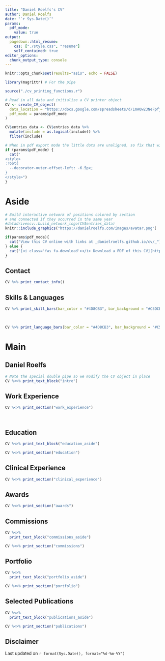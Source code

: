 ```yaml
---
title: "Daniel Roelfs's CV"
author: Daniel Roelfs
date: "`r Sys.Date()`"
params:
  pdf_mode:
    value: true
output:
  pagedown::html_resume:
    css: ["./style.css", "resume"]
    self_contained: true
editor_options:
  chunk_output_type: console
---
```


```r
knitr::opts_chunk$set(results="asis", echo = FALSE)
```

```r
library(magrittr) # For the pipe

source("./cv_printing_functions.r")

# Read in all data and initialize a CV printer object
CV <- create_CV_object(
  data_location = "https://docs.google.com/spreadsheets/d/1mAOw23NeFpfj_O5WMUpbR8wXdShQkwp4rzESFMhdXw8",  
  pdf_mode = params$pdf_mode
)

CV$entries_data <- CV$entries_data %>% 
  mutate(include = as.logical(include)) %>% 
  filter(include)
```


```r
# When in pdf export mode the little dots are unaligned, so fix that with some conditional CSS.
if (params$pdf_mode) {
  cat("
<style>
:root{
  --decorator-outer-offset-left: -6.5px;
}
</style>")
}
```

<!-- Color scheme from http://test.ultralinx.co/wp-content/uploads/2020/02/1_beautiful-color-schemes-combinations-palettes-24.png -->

Aside
================================================================================

```r
# Build interactive network of positions colored by section
# and connected if they occurred in the same year
#datadrivencv::build_network_logo(CV$entries_data)
knitr::include_graphics("https://danielroelfs.com/images/avatar.png")
```

```r
if(params$pdf_mode){
  cat("View this CV online with links at _danielroelfs.github.io/cv/_")
} else {
  cat("[<i class='fas fa-download'></i> Download a PDF of this CV](https://github.com/danielroelfs/cv/raw/main/roelfs_cv.pdf)")
}
```

Contact {#contact}
--------------------------------------------------------------------------------

```r
CV %>% print_contact_info()
```

Skills & Languages {#skills}
--------------------------------------------------------------------------------

```r
CV %>% print_skill_bars(bar_color = "#4D8CB3", bar_background = "#C5DCEB") # was #447098
```

<br>

```r
CV %>% print_language_bars(bar_color = "#4D8CB3", bar_background = "#C5DCEB")
```

Main
================================================================================

Daniel Roelfs {#title}
--------------------------------------------------------------------------------

```r
# Note the special double pipe so we modify the CV object in place
CV %<>% print_text_block("intro") 
```


Work Experience {data-icon=flask}
--------------------------------------------------------------------------------

```r
CV %<>% print_section("work_experience")
```

<br>

Education {data-icon=graduation-cap data-concise=true}
--------------------------------------------------------------------------------

::: aside
```r
CV %<>% print_text_block("education_aside")
```
:::

```r
CV %<>% print_section("education")
```


Clinical Experience {data-icon=stethoscope}
--------------------------------------------------------------------------------

```r
CV %<>% print_section("clinical_experience")
```

Awards {data-icon=award}
--------------------------------------------------------------------------------

```r
CV %<>% print_section("awards")
```


Commissions {data-icon=suitcase}
--------------------------------------------------------------------------------

::: aside
```r
CV %<>% 
  print_text_block("commissions_aside")
```
:::

```r
CV %<>% print_section("commissions")
```

Portfolio  {data-icon=newspaper}
--------------------------------------------------------------------------------

::: aside
```r
CV %<>% 
  print_text_block("portfolio_aside")
```
:::

```r
CV %<>% print_section("portfolio")
```

Selected Publications {data-icon=book}
--------------------------------------------------------------------------------

::: aside
```r
CV %<>% 
  print_text_block("publications_aside")
```
:::

```r
CV %<>% print_section("publications")
```

Disclaimer {#disclaimer}
--------------------------------------------------------------------------------

Last updated on `r format(Sys.Date(), format="%d-%m-%Y")`
